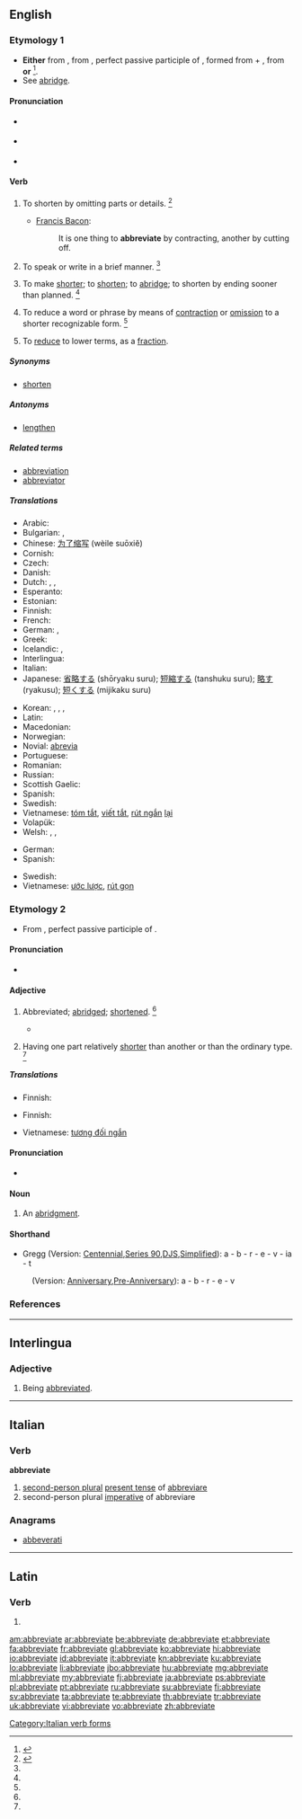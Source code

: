 ==English==

===Etymology 1===
* '''Either''' from {{etyl|enm}} {{term|abbreviaten|lang=enm}}, from {{etyl|la}} {{term|abbreviatus|abbreviātus|lang=la}}, perfect passive participle of {{term|abbrevio|abbreviō|to shorten|lang=la}}, formed from {{term|ad|lang=la}} + {{term|brevio|breviō|shorten|lang=la}}, from {{term|brevis||short|lang=la}} '''or''' {{back-form|abbreviation}}<ref>{{reference-book | last = Dobbie | first = Elliott K. | coauthors = Dunmore, C. William, et al. | editor = Barnhart, Robert K.| title = Chambers Dictionary of Etymology | origyear = 1998 | year = 2004 | publisher = Chambers Harrap Publishers Ltd | location = Edinburgh, Scotland | isbn =0550142304 | pages = 2}}</ref>.
* See [[abridge]].

====Pronunciation====
* {{a|RP}} {{IPA|/ə.ˈbriː.vi.eɪt/}}
* {{a|GA}} {{IPA|/əˈbri.vi.eɪt/|}}
* {{audio|en-us-abbreviate.ogg|Audio (US)}}

====Verb====
{{en-verb|abbreviat|ing}}

# {{obsolete|transitive}} To shorten by omitting parts or details. {{defdate|First attested around 1350 to 1470.}}<ref name=SOED>{{reference-book | last =| first = | authorlink =  | coauthors =  | editor =Brown, Lesley  | others =  | title = The Shorter Oxford English Dictionary | origdate =  | origyear = 1933| origmonth =  | url =  | format =  | accessdate =  | accessyear =  | accessmonth =  | edition = 5th | date =  | year =2003| month =  | publisher =Oxford University Press  | location =Oxford, UK | language =  | id =  | doi = | isbn =978-0-19-860575-7 | lccn = | ol = | pages =3| chapter =  | chapterurl =  | quote =}}</ref>
#* {{rfdate}} [[w:Francis Bacon|Francis Bacon]]:
#*: It is one thing to '''abbreviate''' by contracting, another by cutting off.
# {{obsolete|intransitive}} To speak or write in a brief manner. {{defdate|Late 16<sup>th</sup> century.}}<ref name=SOED/>
# {{transitive}} To make [[short]]er; to [[shorten]]; to [[abridge]]; to shorten by ending sooner than planned. {{defdate|First attested around 1350 to 1470.}}<ref name=SOED/>
# {{transitive}} To reduce a word or phrase by means of [[contraction]] or [[omission]] to a shorter recognizable form. {{defdate|Late 16<sup>th</sup> century.}}<ref name=SOED/>
# {{transitive|mathematics}} To [[reduce]] to lower terms, as a [[fraction]].

=====Synonyms=====
* [[shorten]]

=====Antonyms=====
* [[lengthen]]

=====Related terms=====
* [[abbreviation]]
* [[abbreviator]]

=====Translations=====
{{trans-top|to make shorter}}
* Arabic: {{t+|ar|اختصر|alt=إخْتَصَرَ|tr=’ikhtáʂara}}
* Bulgarian: {{t+|bg|съкращавам}}, {{t+|bg|скъсявам}}
* Chinese: [[为了缩写]] (wèile suōxiě)
* Cornish: {{t-|kw|berrhe}}
* Czech: {{t-|cs|zkrátit}}
* Danish: {{t-|da|forkorte}}
* Dutch: {{t+|nl|afkorten}}, {{t+|nl|verkorten}}, {{t-|nl|inkorten}}
* Esperanto: {{t-|eo|mallongigi|xs=Esperanto}}
* Estonian: {{t-|et|lühendama}}
* Finnish: {{t+|fi|lyhentää}}
* French: {{t+|fr|abréger}}
* German: {{t+|de|kürzen}}, {{t-|de|abkürzen}}
* Greek: {{t-|el|συντομέυω|tr=syndomévo}}
* Icelandic: {{t+|is|skammstafa}}, {{t-|is|stytta}}
* Interlingua: {{t+|ia|abbreviar}}
* Italian: {{t+|it|abbreviare}}
* Japanese: [[省略する]] (shōryaku suru); [[短縮する]] (tanshuku suru); [[略す]] (ryakusu); [[短くする]] (mijikaku suru)
{{trans-mid}}
* Korean: {{t+|ko|생략하다|tr=省略하다, saengnyakhada|sc=Hang}}, {{t+|ko|약하다|tr=略하다, yakhada|sc=Hang}}, {{t-|ko|약생하다|tr=略省하다, yaksaenghada|sc=Hang}}, {{t-|ko|단축하다|tr=短縮하다, danchukhada|sc=Hang}}
* Latin: {{t-|la|abbrevio|alt=abbreviō}}
* Macedonian: {{t-|mk|скратува|tr=skratuva}}
* Norwegian: {{t-|no|forkorte}}
* Novial: [[abrevia]]
* Portuguese: {{t+|pt|abreviar}}
* Romanian: {{t-|ro|scurta}}
* Russian: {{t+|ru|сокращать|tr=sokraščát’}}
* Scottish Gaelic: {{t-|gd|giorraich|xs=Scottish Gaelic}}
* Spanish: {{t+|es|abreviar}}
* Swedish: {{t+|sv|förkorta}}
* Vietnamese: [[tóm tắt]], [[viết tắt]], [[rút ngắn]] [[lại]]
* Volapük: {{t+|vo|brefükön}}
* Welsh: {{t+|cy|byrhau}}, {{t+|cy|cwtogi}}, {{t-|cy|talfyrru}}
{{trans-bottom}}

{{trans-top|to reduce to lower terms}}
* German: {{t+|de|kürzen}}
* Spanish: {{t-|es|simplificar}}
{{trans-mid}}
* Swedish: {{t+|sv|förkorta}}
* Vietnamese: [[ước lược]], [[rút gọn]]
{{trans-bottom}}

===Etymology 2===
* From {{etyl|LL.}} {{term|abbreviatus|abbreviātus|lang=la}}, perfect passive participle of {{term|abbrevio|abbreviō|abbreviate|lang=la}}.

====Pronunciation====
* {{a|GA}} {{IPA|/əˈbri.vi.ət/|/əˈbri.vi.eɪt/|}}

====Adjective====
{{en-adj}}

# {{obsolete}} Abbreviated; [[abridge]]d; [[shorten]]ed. {{defdate|First attested around 1350 to 1470}}<ref name=SOED/>
#* {{quote-book|title=The philology of the English tongue|passage=The '''abbreviate''' form has never been able to recover that shock.|author={{w|J. J. Earle}}|year=1892}}
# {{biology}} Having one part relatively [[shorter]] than another or than the ordinary type. {{defdate|Mid 19<sup>th</sup> century.}}<ref name=SOED/>

=====Translations=====
{{trans-top|abbreviated, abridged}}
* Finnish: {{t-|fi|lyhennetty}}
{{trans-mid}}
{{trans-bottom}}

{{trans-top|biology: having one part relatively shorter}}
* Finnish: {{t-|fi|lyhentynyt}}
{{trans-mid}}
* Vietnamese: [[tương đối ngắn]]
{{trans-bottom}}

====Pronunciation====
* {{a|US}} {{IPA|/əˈbri.vi.eɪt/}}

====Noun====
{{en-noun}}

# {{obsolete|Scotland|legal}} An [[abridgment]].

====Shorthand====
* Gregg (Version: [http://en.wikipedia.org/wiki/Gregg_Shorthand#Centennial_Gregg_Shorthand Centennial],[http://en.wikipedia.org/wiki/Gregg_Shorthand#Series_90_Gregg_Shorthand Series 90],[http://en.wikipedia.org/wiki/Gregg_Shorthand#Diamond_Jubilee_Gregg_Shorthand DJS],[http://en.wikipedia.org/wiki/Gregg_Shorthand#Simplified_Gregg_Shorthand Simplified]): a - b - r - e - v - ia - t
: (Version: [http://en.wikipedia.org/wiki/Gregg_Shorthand#Anniversary_Gregg_Shorthand Anniversary],[http://en.wikipedia.org/wiki/Gregg_Shorthand#Pre-Anniversary_Gregg_Shorthand Pre-Anniversary]): a - b - r - e - v

===References===
<references/>

----

==Interlingua==

===Adjective===
{{ia-adj}}

# Being [[abbreviated]].

----

==Italian==

===Verb===
'''abbreviate'''

# [[second-person plural]] [[present tense]] of [[abbreviare]]
# second-person plural [[imperative]] of abbreviare

===Anagrams===

* [[abbeverati#Italian|abbeverati]]

[[Category:Italian verb forms]]

----

==Latin==

===Verb===
{{la-verb-form|abbreviāte}}

# {{conjugation of|abbrevio|abbreviō|2|p|pres|act|imp|lang=la}}

[[am:abbreviate]]
[[ar:abbreviate]]
[[be:abbreviate]]
[[de:abbreviate]]
[[et:abbreviate]]
[[fa:abbreviate]]
[[fr:abbreviate]]
[[gl:abbreviate]]
[[ko:abbreviate]]
[[hi:abbreviate]]
[[io:abbreviate]]
[[id:abbreviate]]
[[it:abbreviate]]
[[kn:abbreviate]]
[[ku:abbreviate]]
[[lo:abbreviate]]
[[li:abbreviate]]
[[jbo:abbreviate]]
[[hu:abbreviate]]
[[mg:abbreviate]]
[[ml:abbreviate]]
[[my:abbreviate]]
[[fj:abbreviate]]
[[ja:abbreviate]]
[[ps:abbreviate]]
[[pl:abbreviate]]
[[pt:abbreviate]]
[[ru:abbreviate]]
[[su:abbreviate]]
[[fi:abbreviate]]
[[sv:abbreviate]]
[[ta:abbreviate]]
[[te:abbreviate]]
[[th:abbreviate]]
[[tr:abbreviate]]
[[uk:abbreviate]]
[[vi:abbreviate]]
[[vo:abbreviate]]
[[zh:abbreviate]]